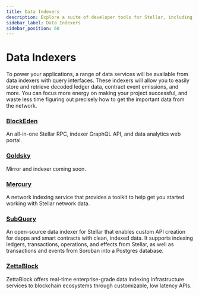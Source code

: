 ```yaml
---
title: Data Indexers
description: Explore a suite of developer tools for Stellar, including indexers.
sidebar_label: Data Indexers
sidebar_position: 60
---
```


# Data Indexers

To power your applications, a range of data services will be available from data indexers with query interfaces. These indexers will allow you to easily store and retrieve decoded ledger data, contract event emissions, and more. You can focus more energy on making your project successful, and waste less time figuring out precisely how to get the important data from the network.

### [BlockEden](https://blockeden.xyz/stellar-soroban/)

An all-in-one Stellar RPC, indexer GraphQL API, and data analytics web portal.

### [Goldsky](https://goldsky.com/)

Mirror and indexer coming soon.

### [Mercury](https://mercurydata.app/)

A network indexing service that provides a toolkit to help get you started working with Stellar network data.

### [SubQuery](https://subquery.network/)

An open-source data indexer for Stellar that enables custom API creation for dapps and smart contracts with clean, indexed data. It supports indexing ledgers, transactions, operations, and effects from Stellar, as well as transactions and events from Soroban into a Postgres database.

### [ZettaBlock](https://zettablock.com/)

ZettaBlock offers real-time enterprise-grade data indexing infrastructure services to blockchain ecosystems through customizable, low latency APIs.
